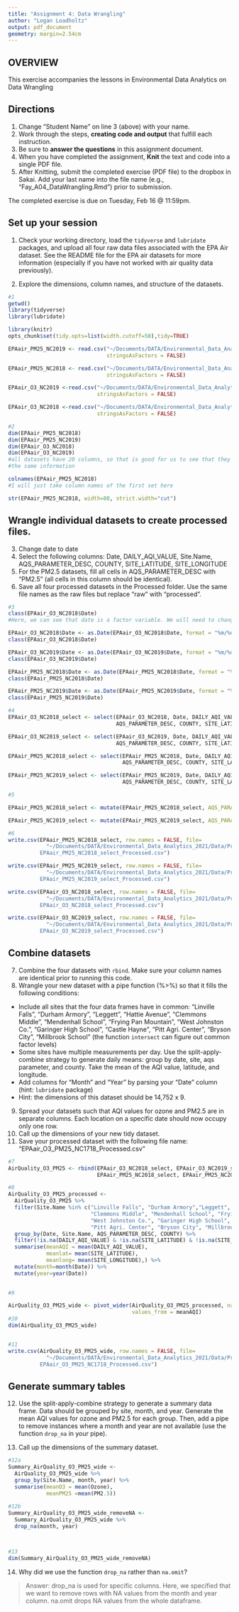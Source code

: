 ```yaml
---
title: "Assignment 4: Data Wrangling"
author: "Logan Loadholtz"
output: pdf_document
geometry: margin=2.54cm
---
```


## OVERVIEW

This exercise accompanies the lessons in Environmental Data Analytics on Data Wrangling 

## Directions
1. Change "Student Name" on line 3 (above) with your name.
2. Work through the steps, **creating code and output** that fulfill each instruction.
3. Be sure to **answer the questions** in this assignment document.
4. When you have completed the assignment, **Knit** the text and code into a single PDF file.
5. After Knitting, submit the completed exercise (PDF file) to the dropbox in Sakai. Add your last name into the file name (e.g., "Fay_A04_DataWrangling.Rmd") prior to submission.

The completed exercise is due on Tuesday, Feb 16 @ 11:59pm.

## Set up your session 
1. Check your working directory, load the `tidyverse` and `lubridate` packages, and upload all four raw data files associated with the EPA Air dataset. See the README file for the EPA air datasets for more information (especially if you have not worked with air quality data previously). 

2. Explore the dimensions, column names, and structure of the datasets. 

```r
#1
getwd()
library(tidyverse)
library(lubridate)

library(knitr)
opts_chunk$set(tidy.opts=list(width.cutoff=50),tidy=TRUE)

EPAair_PM25_NC2019 <- read.csv("~/Documents/DATA/Environmental_Data_Analytics_2021/Data/Raw/EPAair_PM25_NC2019_raw.csv",
                               stringsAsFactors = FALSE)

EPAair_PM25_NC2018 <- read.csv("~/Documents/DATA/Environmental_Data_Analytics_2021/Data/Raw/EPAair_PM25_NC2018_raw.csv",
                               stringsAsFactors = FALSE)

EPAair_O3_NC2019 <-read.csv("~/Documents/DATA/Environmental_Data_Analytics_2021/Data/Raw/EPAair_O3_NC2019_raw.csv",
                            stringsAsFactors = FALSE)

EPAair_O3_NC2018 <-read.csv("~/Documents/DATA/Environmental_Data_Analytics_2021/Data/Raw/EPAair_O3_NC2018_raw.csv",
                            stringsAsFactors = FALSE)

#2
dim(EPAair_PM25_NC2018)
dim(EPAair_PM25_NC2019)
dim(EPAair_O3_NC2018)
dim(EPAair_O3_NC2019)
#all datasets have 20 columns, so that is good for us to see that they are all containing 
#the same information

colnames(EPAair_PM25_NC2018)
#I will just take column names of the first set here

str(EPAair_PM25_NC2018, width=80, strict.width="cut")

```

## Wrangle individual datasets to create processed files.
3. Change date to date
4. Select the following columns: Date, DAILY_AQI_VALUE, Site.Name, AQS_PARAMETER_DESC, COUNTY, SITE_LATITUDE, SITE_LONGITUDE
5. For the PM2.5 datasets, fill all cells in AQS_PARAMETER_DESC with "PM2.5" (all cells in this column should be identical).
6. Save all four processed datasets in the Processed folder. Use the same file names as the raw files but replace "raw" with "processed".

```r
#3
class(EPAair_O3_NC2018$Date)
#Here, we can see that date is a factor variable. We will need to change that to date

EPAair_O3_NC2018$Date <- as.Date(EPAair_O3_NC2018$Date, format = "%m/%d/%Y") 
class(EPAair_O3_NC2018$Date)

EPAair_O3_NC2019$Date <- as.Date(EPAair_O3_NC2019$Date, format = "%m/%d/%Y") 
class(EPAair_O3_NC2019$Date)

EPAair_PM25_NC2018$Date <- as.Date(EPAair_PM25_NC2018$Date, format = "%m/%d/%Y") 
class(EPAair_PM25_NC2018$Date)

EPAair_PM25_NC2019$Date <- as.Date(EPAair_PM25_NC2019$Date, format = "%m/%d/%Y") 
class(EPAair_PM25_NC2019$Date)

#4
EPAair_O3_NC2018_select <- select(EPAair_O3_NC2018, Date, DAILY_AQI_VALUE, Site.Name, 
                                  AQS_PARAMETER_DESC, COUNTY, SITE_LATITUDE, SITE_LONGITUDE)

EPAair_O3_NC2019_select <- select(EPAair_O3_NC2019, Date, DAILY_AQI_VALUE, Site.Name, 
                                  AQS_PARAMETER_DESC, COUNTY, SITE_LATITUDE, SITE_LONGITUDE)

EPAair_PM25_NC2018_select <- select(EPAair_PM25_NC2018, Date, DAILY_AQI_VALUE, Site.Name, 
                                    AQS_PARAMETER_DESC, COUNTY, SITE_LATITUDE, SITE_LONGITUDE)

EPAair_PM25_NC2019_select <- select(EPAair_PM25_NC2019, Date, DAILY_AQI_VALUE, Site.Name, 
                                    AQS_PARAMETER_DESC, COUNTY, SITE_LATITUDE, SITE_LONGITUDE)

#5

EPAair_PM25_NC2018_select <- mutate(EPAair_PM25_NC2018_select, AQS_PARAMETER_DESC = "PM2.5")

EPAair_PM25_NC2019_select <- mutate(EPAair_PM25_NC2019_select, AQS_PARAMETER_DESC = "PM2.5")

#6
write.csv(EPAair_PM25_NC2018_select, row.names = FALSE, file=
            "~/Documents/DATA/Environmental_Data_Analytics_2021/Data/Processed/
          EPAair_PM25_NC2018_select_Processed.csv")

write.csv(EPAair_PM25_NC2019_select, row.names = FALSE, file=
            "~/Documents/DATA/Environmental_Data_Analytics_2021/Data/Processed/
          EPAair_PM25_NC2019_select_Processed.csv")

write.csv(EPAair_O3_NC2018_select, row.names = FALSE, file=
            "~/Documents/DATA/Environmental_Data_Analytics_2021/Data/Processed/
          EPAair_O3_NC2018_select_Processed.csv")

write.csv(EPAair_O3_NC2019_select, row.names = FALSE, file=
            "~/Documents/DATA/Environmental_Data_Analytics_2021/Data/Processed/
          EPAair_O3_NC2019_select_Processed.csv")


```


## Combine datasets
7. Combine the four datasets with `rbind`. Make sure your column names are identical prior to running this code. 
8. Wrangle your new dataset with a pipe function (%>%) so that it fills the following conditions: 

* Include all sites that the four data frames have in common: "Linville Falls", "Durham Armory", "Leggett", "Hattie Avenue", "Clemmons Middle", "Mendenhall School", "Frying Pan Mountain", "West Johnston Co.", "Garinger High School", "Castle Hayne", "Pitt Agri. Center", "Bryson City", "Millbrook School" (the function `intersect` can figure out common factor levels)
* Some sites have multiple measurements per day. Use the split-apply-combine strategy to generate daily means: group by date, site, aqs parameter, and county. Take the mean of the AQI value, latitude, and longitude.
* Add columns for "Month" and "Year" by parsing your "Date" column (hint: `lubridate` package)
* Hint: the dimensions of this dataset should be 14,752 x 9.

9. Spread your datasets such that AQI values for ozone and PM2.5 are in separate columns. Each location on a specific date should now occupy only one row.
10. Call up the dimensions of your new tidy dataset.
11. Save your processed dataset with the following file name: "EPAair_O3_PM25_NC1718_Processed.csv"

```r
#7
AirQuality_O3_PM25 <- rbind(EPAair_O3_NC2018_select, EPAair_O3_NC2019_select,
                            EPAair_PM25_NC2018_select, EPAair_PM25_NC2019_select)

#8
AirQuality_O3_PM25_processed <- 
  AirQuality_O3_PM25 %>%
  filter(Site.Name %in% c("Linville Falls", "Durham Armory","Leggett", "Hattie Avenue",
                          "Clemmons Middle", "Mendenhall School", "Frying Pan Mountain", 
                          "West Johnston Co.", "Garinger High School", "Castle Hayne", 
                          "Pitt Agri. Center", "Bryson City", "Millbrook School") ) %>%
  group_by(Date, Site.Name, AQS_PARAMETER_DESC, COUNTY) %>%
  filter(!is.na(DAILY_AQI_VALUE) & !is.na(SITE_LATITUDE) & !is.na(SITE_LONGITUDE)) %>%
  summarise(meanAQI = mean(DAILY_AQI_VALUE),
            meanlat= mean(SITE_LATITUDE),
            meanlong= mean(SITE_LONGITUDE),) %>%
  mutate(month=month(Date)) %>%
  mutate(year=year(Date))
  

#9

AirQuality_O3_PM25_wide <- pivot_wider(AirQuality_O3_PM25_processed, names_from =AQS_PARAMETER_DESC, 
                                       values_from = meanAQI)
#10
dim(AirQuality_O3_PM25_wide)


#11
write.csv(AirQuality_O3_PM25_wide, row.names = FALSE, file=
            "~/Documents/DATA/Environmental_Data_Analytics_2021/Data/Processed/
          EPAair_O3_PM25_NC1718_Processed.csv")
```


## Generate summary tables
12. Use the split-apply-combine strategy to generate a summary data frame. Data should be grouped by site, month, and year. Generate the mean AQI values for ozone and PM2.5 for each group. Then, add a pipe to remove instances where a month and year are not available (use the function `drop_na` in your pipe). 

13. Call up the dimensions of the summary dataset.

```r
#12a
Summary_AirQuality_O3_PM25_wide <-
  AirQuality_O3_PM25_wide %>%
  group_by(Site.Name, month, year) %>%
  summarise(meanO3 = mean(Ozone),
            meanPM25 =mean(PM2.5)) 
  
#12b
Summary_AirQuality_O3_PM25_wide_removeNA <-
  Summary_AirQuality_O3_PM25_wide %>%
  drop_na(month, year)



#13
dim(Summary_AirQuality_O3_PM25_wide_removeNA)
```

14. Why did we use the function `drop_na` rather than `na.omit`?

> Answer: drop_na is used for specific columns. Here, we specified that we want to remove rows with NA values from the month and year column. na.omit drops NA values from the whole dataframe.
